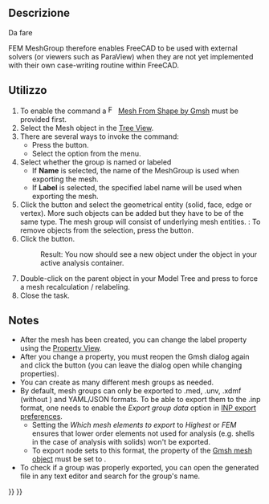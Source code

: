<languages/>

<div class="mw-translate-fuzzy">
{{Docnav/it|[[FEM_MeshRegion/it|Regione di mesh FEM]]|[[FEM_CreateNodesSet/it|Imposta i nodi]]|[[FEM_Workbench/it|FEM]]|IconL=FEM_MeshRegion.png|IconC=Workbench_FEM.svg|IconR=FEM_CreateNodesSet.png}}
</div>

<div class="mw-translate-fuzzy">
{{GuiCommand/it|Name=FEM_MeshGroup|Name/it=FEM MeshGroup|MenuLocation= Mesh → FEM Mesh group||Workbenches=[[FEM_Workbench/it|FEM]]|Shortcut=|SeeAlso=[[FEM_tutorial/it|Tutorial FEM]]}}
</div>

<span id="Description"></span>
==Descrizione==

<div class="mw-translate-fuzzy">
Da fare
</div>

FEM MeshGroup therefore enables FreeCAD to be used with external solvers (or viewers such as ParaView) when they are not yet implemented with their own case-writing routine within FreeCAD.

<span id="Usage"></span>
==Utilizzo==

# To enable the command a [[Image:FEM_MeshGmshFromShape.svg|16px]] [[FEM_MeshGmshFromShape|Mesh From Shape by Gmsh]] must be provided first.
# Select the Mesh object in the [[Tree_View|Tree View]].
# There are several ways to invoke the command:
#* Press the {{Button|[[Image:FEM_MeshGroup.svg|24px]] [[FEM_MeshGroup|Mesh Group]]}} button.
#* Select the {{MenuCommand|Mesh → [[Image:FEM_MeshGroup.svg|24px]] Mesh Group}} option from the menu.
# Select whether the group is named or labeled
#*If '''Name''' is selected, the name of the MeshGroup is used when exporting the mesh.
#*If '''Label''' is selected, the specified label name will be used when exporting the mesh.
# Click the {{Button|Add}} button and select the geometrical entity (solid, face, edge or vertex). More such objects can be added but they have to be of the same type. The mesh group will consist of underlying mesh entities. {{Version|1.1}}: To remove objects from the selection, press the {{Button|Remove}} button.
# Click the {{Button|OK}} button.
#: Result: You now should see a new {{incode|FEMMeshGroup}} object under the {{incode|FEMMeshGMSH}} object in your active analysis container.
# Double-click on the {{incode|FEMMeshGMSH}} parent object in your Model Tree and press {{Button|Apply}} to force a mesh recalculation / relabeling.
# Close the task.

==Notes==

* After the mesh has been created, you can change the label property using the [[Property_View|Property View]]. 
* After you change a property, you must reopen the Gmsh dialog again and click the {{Button|Apply}} button (you can leave the dialog open while changing properties).
* You can create as many different mesh groups as needed.
* By default, mesh groups can only be exported to .med, .unv, .xdmf (without {{PropertyData|Groups Of Nodes}}) and YAML/JSON formats. To be able to export them to the .inp format, one needs to enable the ''Export group data'' option in [[Import_Export_Preferences#INP|INP export preferences]].
** Setting the ''Which mesh elements to export'' to ''Highest'' or ''FEM'' ensures that lower order elements not used for analysis (e.g. shells in the case of analysis with solids) won't be exported.
** To export node sets to this format, the {{PropertyData|Groups Of Nodes}} property of the [[FEM_MeshGmshFromShape|Gmsh mesh object]] must be set to {{true}}.
* To check if a group was properly exported, you can open the generated file in any text editor and search for the group's name.


<div class="mw-translate-fuzzy">
{{Docnav/it|[[FEM_MeshRegion/it|Regione di mesh FEM]]|[[FEM_CreateNodesSet/it|Imposta i nodi]]|[[FEM_Workbench/it|FEM]]|IconL=FEM_MeshRegion.png|IconC=Workbench_FEM.svg|IconR=FEM_CreateNodesSet.png}}
</div>

{{FEM_Tools_navi{{#translation:}}}}
{{Userdocnavi{{#translation:}}}}